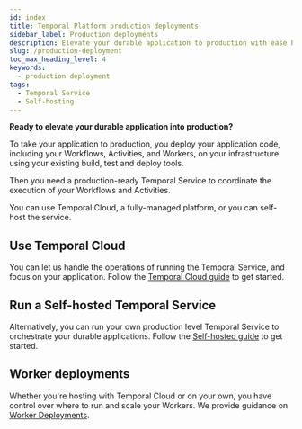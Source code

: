 ```yaml
---
id: index
title: Temporal Platform production deployments
sidebar_label: Production deployments
description: Elevate your durable application to production with ease by deploying your code on your infrastructure, using Temporal Cloud for a fully-managed service or self-hosting it.
slug: /production-deployment
toc_max_heading_level: 4
keywords:
  - production deployment
tags:
  - Temporal Service
  - Self-hosting
---
```



**Ready to elevate your durable application into production?**

To take your application to production, you deploy your application code, including your Workflows, Activities, and Workers, on your infrastructure using your existing build, test and deploy tools.

Then you need a production-ready Temporal Service to coordinate the execution of your Workflows and Activities.

You can use Temporal Cloud, a fully-managed platform, or you can self-host the service.

## Use Temporal Cloud

You can let us handle the operations of running the Temporal Service, and focus on your application.
Follow the [Temporal Cloud guide](/cloud) to get started.

<CaptionedImage
    src="/diagrams/basic-platform-topology-cloud.svg"
    title="Connect your application instances to Temporal Cloud"
/>

## Run a Self-hosted Temporal Service

Alternatively, you can run your own production level Temporal Service to orchestrate your durable applications.
Follow the [Self-hosted guide](/self-hosted-guide) to get started.

<CaptionedImage
    src="/diagrams/basic-platform-topology-self-hosted.svg"
    title="Connect your application instances to your self-hosted Temporal Service"
/>

## Worker deployments

Whether you're hosting with Temporal Cloud or on your own, you have control over where to run and scale your Workers.
We provide guidance on [Worker Deployments](/production-deployment/worker-deployments).
